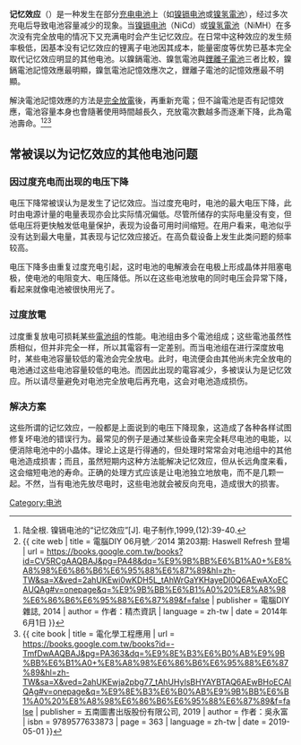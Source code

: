 {{Otheruses|记忆 (消歧义)}}
{{Copy edit}}
'''记忆效应'''（{{lang-en|memory effect}}）是一种发生在部分[[充电电池|充电电池]]上（如[[镍镉电池|镍镉电池]]或[[镍氢電池|镍氢電池]]），经过多次充电后导致电池容量减少的现象。当[[镍镉电池|镍镉电池]]（NiCd）或[[镍氢電池|镍氢電池]]（NiMH）在多次没有完全放电的情况下又充满电时会产生记忆效应。在日常中这种效应的发生频率极低，因基本没有记忆效应的锂离子电池因其成本，能量密度等优势已基本完全取代记忆效应明显的其他电池。以鎳鎘電池、鎳氫電池與[[鋰離子電池|鋰離子電池]]三者比較，鎳鎘電池記憶效應最明顯，鎳氫電池記憶效應次之，鋰離子電池的記憶效應最不明顯。

解決電池記憶效應的方法是[[記憶效應_(電池)#过度放電|完全放電]]後，再重新充電；但不論電池是否有記憶效應，電池容量本身也會隨著使用時間越長久，充放電次數越多而逐漸下降，此為電池壽命。<ref>陆全根. 镍镉电池的“记忆效应”[J]. 电子制作,1999,(12):39-40.</ref><ref name = "電腦DIY 06月號／2014 第203期: Haswell Refresh 登場_2014"> {{ cite web | title = 電腦DIY 06月號／2014 第203期: Haswell Refresh 登場 | url = https://books.google.com.tw/books?id=CV5RCgAAQBAJ&pg=PA48&dq=%E9%9B%BB%E6%B1%A0+%E8%A8%98%E6%86%B6%E6%95%88%E6%87%89&hl=zh-TW&sa=X&ved=2ahUKEwi0wKDH5L_tAhWrGaYKHayeDl0Q6AEwAXoECAUQAg#v=onepage&q=%E9%9B%BB%E6%B1%A0%20%E8%A8%98%E6%86%B6%E6%95%88%E6%87%89&f=false | publisher = 電腦DIY雜誌, 2014 | author = 作者：精杰資訊 | language = zh-tw | date = 2014年6月1日 }} </ref><ref name = "電化學工程應用_2019"> {{ cite book | title = 電化學工程應用 | url = https://books.google.com.tw/books?id=-TmfDwAAQBAJ&pg=PA363&dq=%E9%8E%B3%E6%B0%AB%E9%9B%BB%E6%B1%A0+%E8%A8%98%E6%86%B6%E6%95%88%E6%87%89&hl=zh-TW&sa=X&ved=2ahUKEwja2pbg77_tAhUHyIsBHYAYBTAQ6AEwBHoECAIQAg#v=onepage&q=%E9%8E%B3%E6%B0%AB%E9%9B%BB%E6%B1%A0%20%E8%A8%98%E6%86%B6%E6%95%88%E6%87%89&f=false | publisher = 五南圖書出版股份有限公司, 2019 | author = 作者：吳永富 | isbn = 9789577633873 | page = 363 | language = zh-tw | date = 2019-05-01 }} </ref>

==常被误以为记忆效应的其他电池问题==

=== 因过度充电而出现的电压下降 ===
电压下降常被误认为是发生了记忆效应。当过度充电时，电池的最大电压下降，此时由电源计量的电量表现亦会比实际情况偏低。尽管所储存的实际电量没有变，但低电压将更快触发低电量保护，表现为设备可用时间缩短。在用户看来，电池似乎没有达到最大电量，其表现与记忆效应接近。在高负载设备上发生此类问题的频率较高。

电压下降多由重复过度充电引起，这时电池的电解液会在电极上形成晶体并阻塞电极，使电池的电阻变大、电压降低。所以在这些电池放电的同时电压会异常下降，看起来就像电池被很快用光了。

=== 过度放電 ===
过度重复放电可损耗某些[[電池組|電池组]]的性能。电池组由多个電池组成；这些電池虽然性质相似，但并非完全一样，所以其電容有一定差别。而当电池组在进行深度放电时，某些电池容量较低的電池会完全放电。此时，电流便会由其他尚未完全放电的电池通过这些电池容量较低的电池。而因此出现的電容减少，多被误认为是记忆效应。所以请尽量避免对电池完全放电后再充电，这会对电池造成损伤。

=== 解决方案 ===
这些所谓的记忆效应，一般都是上面说到的电压下降现象，这造成了各种各样试图修复坏电池的错误行为。最常见的例子是通过某些设备来完全耗尽电池的电能，以便消除电池中的小晶体。理论上这是行得通的，但处理时常常会对电池组中的其他电池造成损害；而且，虽然短期内这种方法能解决记忆效应，但从长远角度来看，这会缩短电池的寿命。正确的处理方式应该是让电池独立地放电，而不是几颗一起。不然，当有电池先放尽电时，这些电池就会被反向充电，造成很大的损害。

[[Category:电池|Category:电池]]